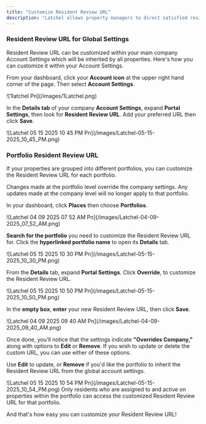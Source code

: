 ```yaml
---
title: "Customize Resident Review URL"
description: "Latchel allows property managers to direct satisfied residents to leave public reviews through a customizable ***Resident Review URL***. When a resident submits a ***4- or 5-star rating*** after a service, they’ll be prompted to visit this URL—helping boost your company’s online presence by turning positive feedback into public endorsements. This guide walks you through how to set it up and make the most of it."
---
```


### **Resident Review URL for Global Settings**

Resident Review URL can be customized within your main company Account Settings which will be inherited by all properties. Here's how you can customize it within your Account Settings.

From your dashboard, click your **Account icon** at the upper right hand corner of the page. Then select **Account Settings**.

<Frame>
  ![1latchel Pn](/images/1Latchel.png)
</Frame>

In the **Details tab** of your company **Account Settings**, expand **Portal Settings**, then look for **Resident Review URL**. Add your preferred URL then click **Save**.

<Frame>
  ![Latchel 05 15 2025 10 45 PM Pn](/images/Latchel-05-15-2025_10_45_PM.png)
</Frame>

### **Portfolio Resident Review URL**

If your properties are grouped into different portfolios, you can customize the Resident Review URL for each portfolio.

<Warning>
  Changes made at the portfolio level override the company settings. Any updates made at the company level will no longer apply to that portfolio.
</Warning>

In your dashboard, click **Places** then choose **Portfolios**.

<Frame>
  ![Latchel 04 09 2025 07 52 AM Pn](/images/Latchel-04-09-2025_07_52_AM.png)
</Frame>

**Search for the portfolio** you need to customize the Resident Review URL for. Click the **hyperlinked portfolio name** to open its **Details** tab.

<Frame>
  ![Latchel 05 15 2025 10 30 PM Pn](/images/Latchel-05-15-2025_10_30_PM.png)
</Frame>

From the **Details** tab, expand **Portal Settings**. Click **Override**, to customize the Resident Review URL.

<Frame>
  ![Latchel 05 15 2025 10 50 PM Pn](/images/Latchel-05-15-2025_10_50_PM.png)
</Frame>

In the **empty box**, **enter** your new Resident Review URL, then click **Save**.

<Frame>
  ![Latchel 04 09 2025 09 40 AM Pn](/images/Latchel-04-09-2025_09_40_AM.png)
</Frame>

Once done, you'll notice that the settings indicate **"Overrides Company,"** along with options to **Edit** or **Remove**. If you wish to update or delete the custom URL, you can use either of these options.

Use **Edit** to update, or **Remove** if you'd like the portfolio to inherit the Resident Review URL from the global account settings.

<Frame>
  ![Latchel 05 15 2025 10 54 PM Pn](/images/Latchel-05-15-2025_10_54_PM.png)
</Frame>

<Tip>
  Only residents who are assigned to and active on properties within the portfolio can access the customized Resident Review URL for that portfolio.
</Tip>

And that's how easy you can customize your Resident Review URL\!
